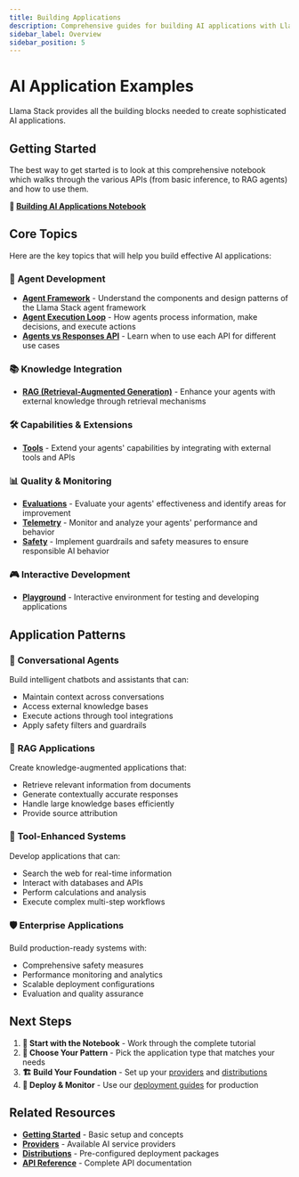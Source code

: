 ```yaml
---
title: Building Applications
description: Comprehensive guides for building AI applications with Llama Stack
sidebar_label: Overview
sidebar_position: 5
---
```


# AI Application Examples

Llama Stack provides all the building blocks needed to create sophisticated AI applications.

## Getting Started

The best way to get started is to look at this comprehensive notebook which walks through the various APIs (from basic inference, to RAG agents) and how to use them.

**📓 [Building AI Applications Notebook](https://github.com/meta-llama/llama-stack/blob/main/docs/getting_started.ipynb)**

## Core Topics

Here are the key topics that will help you build effective AI applications:

### 🤖 **Agent Development**
- **[Agent Framework](./agent.mdx)** - Understand the components and design patterns of the Llama Stack agent framework
- **[Agent Execution Loop](./agent_execution_loop.mdx)** - How agents process information, make decisions, and execute actions
- **[Agents vs Responses API](./responses_vs_agents.mdx)** - Learn when to use each API for different use cases

### 📚 **Knowledge Integration**
- **[RAG (Retrieval-Augmented Generation)](./rag.mdx)** - Enhance your agents with external knowledge through retrieval mechanisms

### 🛠️ **Capabilities & Extensions**
- **[Tools](./tools.mdx)** - Extend your agents' capabilities by integrating with external tools and APIs

### 📊 **Quality & Monitoring**
- **[Evaluations](./evals.mdx)** - Evaluate your agents' effectiveness and identify areas for improvement
- **[Telemetry](./telemetry.mdx)** - Monitor and analyze your agents' performance and behavior
- **[Safety](./safety.mdx)** - Implement guardrails and safety measures to ensure responsible AI behavior

### 🎮 **Interactive Development**
- **[Playground](./playground.mdx)** - Interactive environment for testing and developing applications

## Application Patterns

### 🤖 **Conversational Agents**
Build intelligent chatbots and assistants that can:
- Maintain context across conversations
- Access external knowledge bases
- Execute actions through tool integrations
- Apply safety filters and guardrails

### 📖 **RAG Applications**
Create knowledge-augmented applications that:
- Retrieve relevant information from documents
- Generate contextually accurate responses
- Handle large knowledge bases efficiently
- Provide source attribution

### 🔧 **Tool-Enhanced Systems**
Develop applications that can:
- Search the web for real-time information
- Interact with databases and APIs
- Perform calculations and analysis
- Execute complex multi-step workflows

### 🛡️ **Enterprise Applications**
Build production-ready systems with:
- Comprehensive safety measures
- Performance monitoring and analytics
- Scalable deployment configurations
- Evaluation and quality assurance

## Next Steps

1. **📖 Start with the Notebook** - Work through the complete tutorial
2. **🎯 Choose Your Pattern** - Pick the application type that matches your needs
3. **🏗️ Build Your Foundation** - Set up your [providers](/docs/providers/) and [distributions](/docs/distributions/)
4. **🚀 Deploy & Monitor** - Use our [deployment guides](/docs/deploying/) for production

## Related Resources

- **[Getting Started](/docs/getting_started/quickstart)** - Basic setup and concepts
- **[Providers](/docs/providers/)** - Available AI service providers
- **[Distributions](/docs/distributions/)** - Pre-configured deployment packages
- **[API Reference](/docs/api/llama-stack-apiification)** - Complete API documentation
